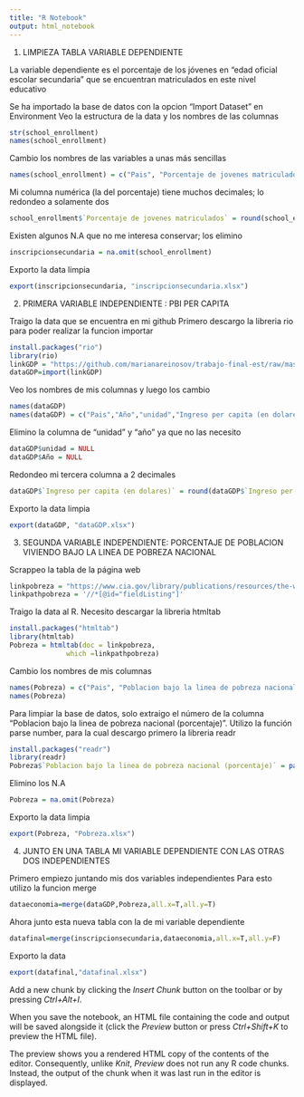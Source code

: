 ---
title: "R Notebook"
output: html_notebook
---
1. LIMPIEZA TABLA VARIABLE DEPENDIENTE

La variable dependiente es el porcentaje de los jóvenes en "edad oficial escolar secundaria" que se encuentran matriculados en este nivel educativo

Se ha importado la base de datos con la opcion "Import Dataset" en Environment
Veo la estructura de la data y los nombres de las columnas
```{r}
str(school_enrollment)
names(school_enrollment)
```
Cambio los nombres de las variables a unas más sencillas
```{r}
names(school_enrollment) = c("Pais", "Porcentaje de jovenes matriculados")

```

Mi columna numérica (la del porcentaje) tiene muchos decimales; lo redondeo a solamente dos
```{r}
school_enrollment$`Porcentaje de jovenes matriculados` = round(school_enrollment$`Porcentaje de jovenes matriculados`, 2)
```

Existen algunos N.A que no me interesa conservar; los elimino
```{r}
inscripcionsecundaria = na.omit(school_enrollment)
```

Exporto la data limpia
```{r}
export(inscripcionsecundaria, "inscripcionsecundaria.xlsx")
```


2. PRIMERA VARIABLE INDEPENDIENTE : PBI PER CAPITA

Traigo la data que se encuentra en mi github
Primero descargo la libreria rio para poder realizar la funcion importar
```{r}
install.packages("rio")
library(rio)
linkGDP = "https://github.com/marianareinosov/trabajo-final-est/raw/master/Results.csv"
dataGDP=import(linkGDP)
```

Veo los nombres de mis columnas y luego los cambio
```{r}
names(dataGDP)
names(dataGDP) = c("Pais","Año","unidad","Ingreso per capita (en dolares)")
```

Elimino la columna de "unidad" y "año" ya que no las necesito
```{r}
dataGDP$unidad = NULL
dataGDP$Año = NULL
```

Redondeo mi tercera columna a 2 decimales
```{r}
dataGDP$`Ingreso per capita (en dolares)` = round(dataGDP$`Ingreso per capita (en dolares)`, 2)
```

Exporto la data limpia
```{r}
export(dataGDP, "dataGDP.xlsx")
```


3. SEGUNDA VARIABLE INDEPENDIENTE: PORCENTAJE DE POBLACION VIVIENDO BAJO LA LINEA DE POBREZA NACIONAL

Scrappeo la tabla de la página web
```{r}
linkpobreza = "https://www.cia.gov/library/publications/resources/the-world-factbook/fields/221.html"
linkpathpobreza = '//*[@id="fieldListing"]'
```

Traigo la data al R. Necesito descargar la libreria htmltab
```{r}
install.packages("htmltab")
library(htmltab)
Pobreza = htmltab(doc = linkpobreza, 
              which =linkpathpobreza)
```

Cambio los nombres de mis columnas
```{r}
names(Pobreza) = c("Pais", "Poblacion bajo la linea de pobreza nacional (porcentaje)")
names(Pobreza)
```
Para limpiar la base de datos, solo extraigo el número de la columna "Poblacion bajo la linea de pobreza nacional (porcentaje)". 
Utilizo la función parse number, para la cual descargo primero la libreria readr
```{r}
install.packages("readr")
library(readr)
Pobreza$`Poblacion bajo la linea de pobreza nacional (porcentaje)` = parse_number(Pobreza$`Poblacion bajo la linea de pobreza nacional (porcentaje)`)

```
Elimino los N.A
```{r}
Pobreza = na.omit(Pobreza)

```

Exporto la data limpia
```{r}
export(Pobreza, "Pobreza.xlsx")
```


4. JUNTO EN UNA TABLA MI VARIABLE DEPENDIENTE CON LAS OTRAS DOS INDEPENDIENTES

Primero empiezo juntando mis dos variables independientes
Para esto utilizo la funcion merge
```{r}
dataeconomia=merge(dataGDP,Pobreza,all.x=T,all.y=T)
```

Ahora junto esta nueva tabla con la de mi variable dependiente
```{r}
datafinal=merge(inscripcionsecundaria,dataeconomia,all.x=T,all.y=F)

```

Exporto la data
```{r}
export(datafinal,"datafinal.xlsx")
```



Add a new chunk by clicking the *Insert Chunk* button on the toolbar or by pressing *Ctrl+Alt+I*.

When you save the notebook, an HTML file containing the code and output will be saved alongside it (click the *Preview* button or press *Ctrl+Shift+K* to preview the HTML file).

The preview shows you a rendered HTML copy of the contents of the editor. Consequently, unlike *Knit*, *Preview* does not run any R code chunks. Instead, the output of the chunk when it was last run in the editor is displayed.
